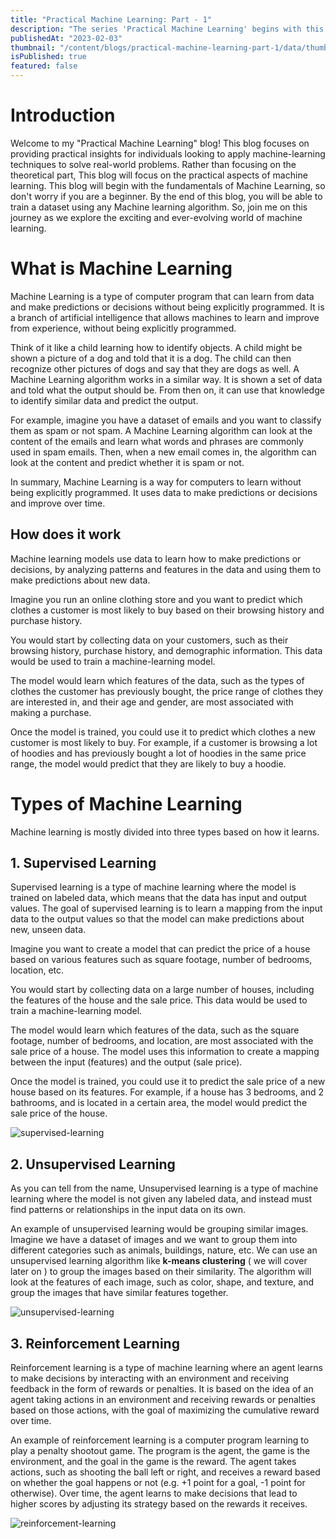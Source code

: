 ```yaml
---
title: "Practical Machine Learning: Part - 1"
description: "The series 'Practical Machine Learning' begins with this article. It covers the essentials needed to get started with machine learning, including the types of ML and basic principles."
publishedAt: "2023-02-03"
thumbnail: "/content/blogs/practical-machine-learning-part-1/data/thumbnail.png"
isPublished: true
featured: false
---
```


# Introduction

Welcome to my "Practical Machine Learning" blog! This blog focuses on providing practical insights for individuals looking to apply machine-learning techniques to solve real-world problems. Rather than focusing on the theoretical part, This blog will focus on the practical aspects of machine learning. This blog will begin with the fundamentals of Machine Learning, so don't worry if you are a beginner. By the end of this blog, you will be able to train a dataset using any Machine learning algorithm. So, join me on this journey as we explore the exciting and ever-evolving world of machine learning.

# What is Machine Learning

Machine Learning is a type of computer program that can learn from data and make predictions or decisions without being explicitly programmed. It is a branch of artificial intelligence that allows machines to learn and improve from experience, without being explicitly programmed.

Think of it like a child learning how to identify objects. A child might be shown a picture of a dog and told that it is a dog. The child can then recognize other pictures of dogs and say that they are dogs as well. A Machine Learning algorithm works in a similar way. It is shown a set of data and told what the output should be. From then on, it can use that knowledge to identify similar data and predict the output.

For example, imagine you have a dataset of emails and you want to classify them as spam or not spam. A Machine Learning algorithm can look at the content of the emails and learn what words and phrases are commonly used in spam emails. Then, when a new email comes in, the algorithm can look at the content and predict whether it is spam or not.

In summary, Machine Learning is a way for computers to learn without being explicitly programmed. It uses data to make predictions or decisions and improve over time.

## How does it work

Machine learning models use data to learn how to make predictions or decisions, by analyzing patterns and features in the data and using them to make predictions about new data.

Imagine you run an online clothing store and you want to predict which clothes a customer is most likely to buy based on their browsing history and purchase history.

You would start by collecting data on your customers, such as their browsing history, purchase history, and demographic information. This data would be used to train a machine-learning model.

The model would learn which features of the data, such as the types of clothes the customer has previously bought, the price range of clothes they are interested in, and their age and gender, are most associated with making a purchase.

Once the model is trained, you could use it to predict which clothes a new customer is most likely to buy. For example, if a customer is browsing a lot of hoodies and has previously bought a lot of hoodies in the same price range, the model would predict that they are likely to buy a hoodie.

# Types of Machine Learning

Machine learning is mostly divided into three types based on how it learns.

## 1. Supervised Learning

Supervised learning is a type of machine learning where the model is trained on labeled data, which means that the data has input and output values. The goal of supervised learning is to learn a mapping from the input data to the output values so that the model can make predictions about new, unseen data.

Imagine you want to create a model that can predict the price of a house based on various features such as square footage, number of bedrooms, location, etc.

You would start by collecting data on a large number of houses, including the features of the house and the sale price. This data would be used to train a machine-learning model.

The model would learn which features of the data, such as the square footage, number of bedrooms, and location, are most associated with the sale price of a house. The model uses this information to create a mapping between the input (features) and the output (sale price).

Once the model is trained, you could use it to predict the sale price of a new house based on its features. For example, if a house has 3 bedrooms, and 2 bathrooms, and is located in a certain area, the model would predict the sale price of the house.

![supervised-learning](/content/blogs/practical-machine-learning-part-1/data/supervised-learning.png)

## 2. Unsupervised Learning

As you can tell from the name, Unsupervised learning is a type of machine learning where the model is not given any labeled data, and instead must find patterns or relationships in the input data on its own.

An example of unsupervised learning would be grouping similar images. Imagine we have a dataset of images and we want to group them into different categories such as animals, buildings, nature, etc. We can use an unsupervised learning algorithm like **k-means clustering** ( we will cover later on ) to group the images based on their similarity. The algorithm will look at the features of each image, such as color, shape, and texture, and group the images that have similar features together.

![unsupervised-learning](/content/blogs/practical-machine-learning-part-1/data/unsupervised-learning.png)

## 3. Reinforcement Learning

Reinforcement learning is a type of machine learning where an agent learns to make decisions by interacting with an environment and receiving feedback in the form of rewards or penalties. It is based on the idea of an agent taking actions in an environment and receiving rewards or penalties based on those actions, with the goal of maximizing the cumulative reward over time.

An example of reinforcement learning is a computer program learning to play a penalty shootout game. The program is the agent, the game is the environment, and the goal in the game is the reward. The agent takes actions, such as shooting the ball left or right, and receives a reward based on whether the goal happens or not (e.g. +1 point for a goal, -1 point for otherwise). Over time, the agent learns to make decisions that lead to higher scores by adjusting its strategy based on the rewards it receives.

![reinforcement-learning](/content/blogs/practical-machine-learning-part-1/data/reinforcement-learning.png)
